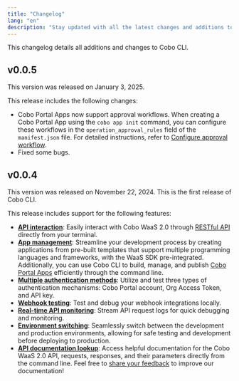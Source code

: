 ```yaml
---
title: "Changelog"
lang: "en"
description: "Stay updated with all the latest changes and additions to Cobo CLI through the changelog."
---
```



This changelog details all additions and changes to Cobo CLI. 

## v0.0.5

This version was released on January 3, 2025.

This release includes the following changes:
- Cobo Portal Apps now support approval workflows. When creating a Cobo Portal App using the `cobo app init` command, you can configure these workflows in the `operation_approval_rules` field of the `manifest.json` file. For detailed instructions, refer to [Configure approval workflow](/v2/apps/configure-workflow).
- Fixed some bugs.

## v0.0.4

This version was released on November 22, 2024. This is the first release of Cobo CLI.

This release includes support for the following features:
- **[API interaction](/v2/developer-tools/cobo-cli/get-requests)**: Easily interact with Cobo WaaS 2.0 through [RESTful API](/v2/api-references/playground) directly from your terminal.
- **[App management](/v2/developer-tools/cobo-cli/app-init)**: Streamline your development process by creating applications from pre-built templates that support multiple programming languages and frameworks, with the WaaS SDK pre-integrated. Additionally, you can use Cobo CLI to build, manage, and publish [Cobo Portal Apps](/v2/apps/introduction) efficiently through the command line.
- **[Multiple authentication methods](/v2/developer-tools/cobo-cli/login-and-authentication)**: Utilize and test three types of authentication mechanisms: Cobo Portal account, Org Access Token, and API key.
- **[Webhook testing](/v2/developer-tools/cobo-cli/listen-and-forward-events)**: Test and debug your webhook integrations locally.
- **[Real-time API monitoring](/v2/developer-tools/cobo-cli/real-time-logs)**: Stream API request logs for quick debugging and monitoring.
- **[Environment switching](/v2/developer-tools/cobo-cli/global-options#environment-selection-e-env)**: Seamlessly switch between the development and production environments, allowing for safe testing and development before deploying to production.
- **[API documentation lookup](/v2/developer-tools/cobo-cli/api-documentation)**: Access helpful documentation for the Cobo WaaS 2.0 API, requests, responses, and their parameters directly from the command line.
<Tip>Feel free to [share your feedback](https://forms.zohopublic.com/cobo/form/DocumentFeedbackForm/formperma/QvLOhxJv1_JMsJ-1dleZ8Itb_7rzN-LtgvsDdxosoVI) to improve our documentation!</Tip>